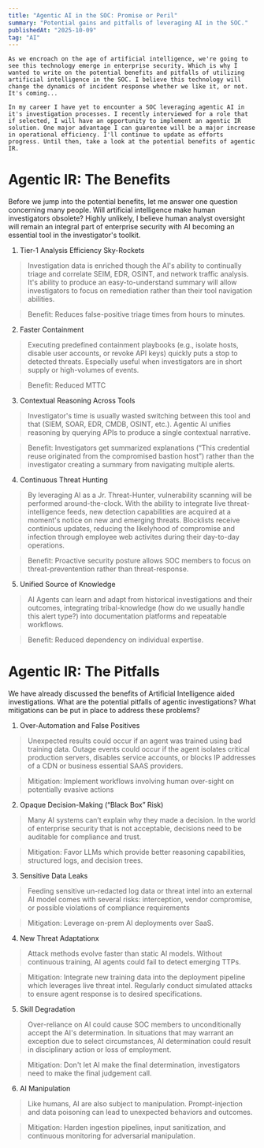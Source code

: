 ```yaml
---
title: "Agentic AI in the SOC: Promise or Peril"
summary: "Potential gains and pitfalls of leveraging AI in the SOC."
publishedAt: "2025-10-09"
tag: "AI"
---
```


    As we encroach on the age of artificial intelligence, we're going to see this technology emerge in enterprise security. Which is why I wanted to write on the potential benefits and pitfalls of utilizing artificial intelligence in the SOC. I believe this technology will change the dynamics of incident response whether we like it, or not. It's coming... 

    In my career I have yet to encounter a SOC leveraging agentic AI in it's investigation processes. I recently interviewed for a role that if selected, I will have an opportunity to implement an agentic IR solution. One major advantage I can guarentee will be a major increase in operational efficiency. I'll continue to update as efforts progress. Until then, take a look at the potential benefits of agentic IR. 

# Agentic IR: The Benefits

Before we jump into the potential benefits, let me answer one question concerning many people. Will artificial intelligence make human investigators obsolete? Highly unlikely, I believe human analyst oversight will remain an integral part of enterprise security with AI becoming an essential tool in the investigator's toolkit. 

1. Tier-1 Analysis Efficiency Sky-Rockets

> Investigation data is enriched though the AI's ability to continually triage and correlate SEIM, EDR, OSINT, and network traffic analysis. It's ability to produce an easy-to-understand summary will  allow investigators to focus on remediation rather than their tool navigation abilities.

> Benefit: Reduces false-positive triage times from hours to minutes.

2. Faster Containment

> Executing predefined containment playbooks (e.g., isolate hosts, disable user accounts, or revoke API keys) quickly puts a stop to detected threats. Especially useful when investigators are in short supply or high-volumes of events. 

> Benefit: Reduced MTTC

3. Contextual Reasoning Across Tools

> Investigator's time is usually wasted switching between this tool and that (SIEM, SOAR, EDR, CMDB, OSINT, etc.). Agentic AI unifies reasoning by querying APIs to produce a single contextual narrative.

> Benefit: Investigators get summarized explanations (“This credential reuse originated from the compromised bastion host”) rather than the investigator creating a summary from navigating multiple alerts. 
 
4. Continuous Threat Hunting

> By leveraging AI as a Jr. Threat-Hunter, vulnerability scanning will be performed around-the-clock. With the ability to integrate live threat-intelligence feeds, new detection capabilities are acquired at a moment's notice on new and emerging threats. Blocklists receive continious updates, reducing the likelyhood of compromise and infection through employee web activites during their day-to-day operations. 

> Benefit: Proactive security posture allows SOC members to focus on threat-preventention rather than threat-response. 

5. Unified Source of Knowledge

> AI Agents can learn and adapt from historical investigations and their outcomes, integrating tribal-knowledge (how do we usually handle this alert type?) into documentation platforms and repeatable workflows.

> Benefit: Reduced dependency on individual expertise. 

# Agentic IR: The Pitfalls

We have already discussed the benefits of Artificial Intelligence aided investigations. What are the potential pitfalls of agentic investigations? What mitigations can be put in place to address these problems? 

1. Over-Automation and False Positives

> Unexpected results could occur if an agent was trained using bad training data. Outage events could occur if the agent  isolates critical production servers, disables service accounts, or blocks IP addresses of a CDN or business essential SAAS providers. 

> Mitigation: Implement workflows involving human over-sight on potentially evasive actions

2. Opaque Decision-Making (“Black Box” Risk)

> Many AI systems can’t explain why they made a decision. In the world of enterprise security that is not acceptable, decisions need to be auditable for compliance and trust.

> Mitigation: Favor LLMs which provide better reasoning capabilities, structured logs, and decision trees.

3. Sensitive Data Leaks

> Feeding sensitive un-redacted log data or threat intel into an external AI model comes with several risks: interception, vendor compromise, or possible violations of compliance requirements 

> Mitigation: Leverage on-prem AI deployments over SaaS.

4. New Threat Adaptationx

> Attack methods evolve faster than static AI models. Without continuous training, AI agents could fail to detect emerging TTPs.

> Mitigation: Integrate new training data into the deployment pipeline which leverages live threat intel. Regularly conduct simulated attacks to ensure agent response is to desired specifications. 

5. Skill Degradation

> Over-reliance on AI could cause SOC members to unconditionally accept the AI's determination. In situations that may warrant an exception due to select circumstances, AI determination could result in disciplinary action or loss of employment.

> Mitigation: Don't let AI make the final determination, investigators need to make the final judgement call. 

6. AI Manipulation

> Like humans, AI are also subject to manipulation. Prompt-injection and data poisoning can lead to unexpected behaviors and outcomes. 

> Mitigation: Harden ingestion pipelines, input sanitization, and continuous monitoring for adversarial manipulation.
